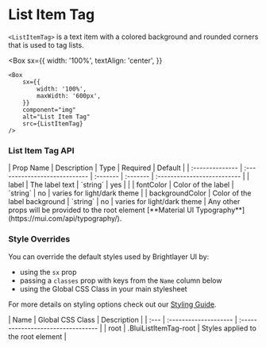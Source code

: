 

# List Item Tag

`<ListItemTag>` is a text item with a colored background and rounded corners that is used to tag lists.

<Box
    sx={{
        width: '100%',
        textAlign: 'center',
    }}
>
    <Box
        sx={{
            width: '100%',
            maxWidth: '600px',
        }}
        component="img"
        alt="List Item Tag"
        src={ListItemTag}
    />
</Box>

### List Item Tag API

<Box>
| Prop Name       | Description                   | Type     | Required | Default                     |
| :-------------- | :---------------------------- | :------- | :------- | :-------------------------- |
| label           | The label text                | `string` | yes      |                             |
| fontColor       | Color of the label            | `string` | no       | varies for light/dark theme |
| backgroundColor | Color of the label background | `string` | no       | varies for light/dark theme |

</Box>
Any other props will be provided to the root element [**Material UI Typography**](https://mui.com/api/typography/).

### Style Overrides

You can override the default styles used by Brightlayer UI by:

-   using the `sx` prop
-   passing a `classes` prop with keys from the `Name` column below
-   using the Global CSS Class in your main stylesheet

For more details on styling options check out our [Styling Guide](https://github.com/brightlayer-ui/react-component-library/blob/master/docs/StyleOverridesGuide.md).

<Box>
| Name | Global CSS Class      | Description                        |
| :--- | :-------------------- | :--------------------------------- |
| root | .BluiListItemTag-root | Styles applied to the root element |

</Box>
